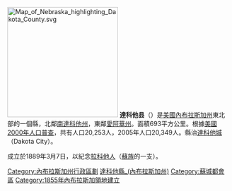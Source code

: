 {{noteTA
|T=zh-hans:达科他县 (内布拉斯加州);zh-hk:達科他縣 (內布拉斯加州);zh-tw:達科他郡 (內布拉斯加州);
|1=zh-hans:县;zh-hk:縣;zh-tw:郡;
}}

{{Otheruses|達科他縣|subject=美國內布拉斯加州的一個縣|other=同名的縣}}
[[File:Map_of_Nebraska_highlighting_Dakota_County.svg|250px]]
'''達科他县'''（{{lang-en|Dakota County}}）是[[美國|美國]][[內布拉斯加州|內布拉斯加州]]東北部的一個縣，北鄰[[南達科他州|南達科他州]]，東鄰[[愛阿華州|愛阿華州]]。面積693平方公里。根據[[美國2000年人口普查|美國2000年人口普查]]，共有人口20,253人，2005年人口20,349人。縣治[[達科他城_(內布拉斯加州)|達科他城]]（Dakota City）。

成立於1889年3月7日，以紀念[[拉科他人|拉科他人]]（[[蘇族|蘇族]]的一支）。

{{內布拉斯加州}}

{{DEFAULTSORT:Dakota County, Nebraska}}
[[Category:內布拉斯加州行政區劃|Category:內布拉斯加州行政區劃]]
[[Category:達科他縣_(內布拉斯加州)|]]
[[Category:蘇城都會區|Category:蘇城都會區]]
[[Category:1855年內布拉斯加領地建立|Category:1855年內布拉斯加領地建立]]